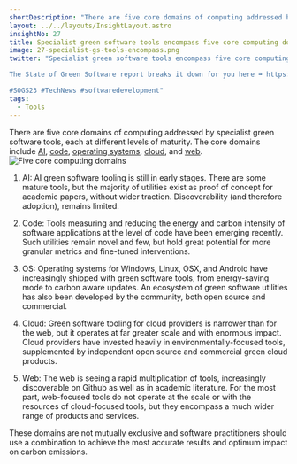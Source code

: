 ```yaml
---
shortDescription: "There are five core domains of computing addressed by specialist green software tools."
layout: ../../layouts/InsightLayout.astro
insightNo: 27
title: Specialist green software tools encompass five core computing domains at different levels of maturity
image: 27-specialist-gs-tools-encompass.png
twitter: "Specialist green software tools encompass five core computing domains at different levels of maturity.   

The State of Green Software report breaks it down for you here ➡️ https://stateof.greensoftware.foundation

#SOGS23 #TechNews #softwaredevelopment"
tags:
  - Tools
---
```


There are five core domains of computing addressed by specialist green software tools, each at different levels of maturity. The core domains include [AI](https://www.techtarget.com/searchenterpriseai/feature/Green-AI-tackles-effects-of-AI-ML-on-climate-change), [code](https://www.ibm.com/cloud/blog/green-coding), [operating systems](https://www.redalyc.org/pdf/2652/265219635005.pdf), [cloud](https://www.accenture.com/us-en/insights/strategy/green-behind-cloud), and [web](https://www.thegreenwebfoundation.org/).
![Five core computing domains](/images/insights/27-additional-1.png)

1. AI: AI green software tooling is still in early stages. There are some mature tools, but the majority of utilities exist as proof of concept for academic papers, without wider traction. Discoverability (and therefore adoption), remains limited.

2. Code: Tools measuring and reducing the energy and carbon intensity of software applications at the level of code have been emerging recently. Such utilities remain novel and few, but hold great potential for more granular metrics and fine-tuned interventions.

3. OS: Operating systems for Windows, Linux, OSX, and Android have increasingly shipped with green software tools, from energy-saving mode to carbon aware updates. An ecosystem of green software utilities has also been developed by the community, both open source and commercial.

4. Cloud: Green software tooling for cloud providers is narrower than for the web, but it operates at far greater scale and with enormous impact. Cloud providers have invested heavily in environmentally-focused tools, supplemented by independent open source and commercial green cloud products.

5. Web: The web is seeing a rapid multiplication of tools, increasingly discoverable on Github as well as in academic literature. For the most part, web-focused tools do not operate at the scale or with the resources of cloud-focused tools, but they encompass a much wider range of products and services.

These domains are not mutually exclusive and software practitioners should use a combination to achieve the most accurate results and optimum impact on carbon emissions.

